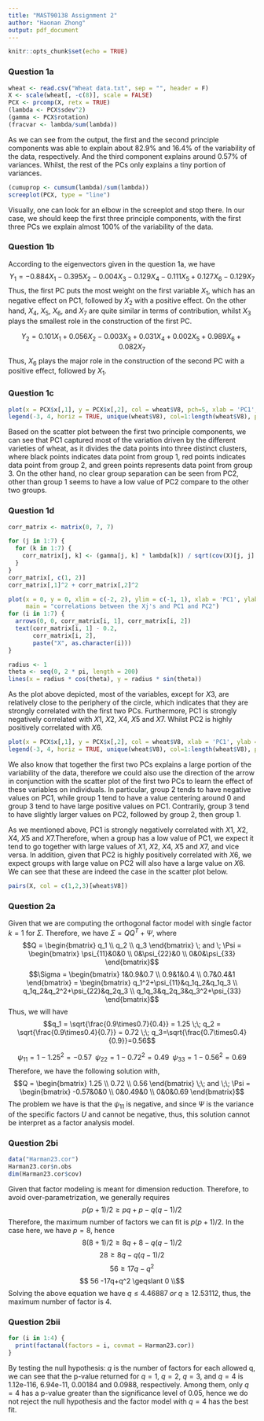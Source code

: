 ```yaml
---
title: "MAST90138 Assignment 2"
author: "Haonan Zhong"
output: pdf_document
---
```


```r
knitr::opts_chunk$set(echo = TRUE)
```

### Question 1a
```r
wheat <- read.csv("Wheat data.txt", sep = "", header = F)
X <- scale(wheat[, -c(8)], scale = FALSE)
PCX <- prcomp(X, retx = TRUE)
(lambda <- PCX$sdev^2)
(gamma <- PCX$rotation)
(fracvar <- lambda/sum(lambda))
```
As we can see from the output, the first and the second principle components was able to explain about 82.9% and 16.4% of the variability of the data, respectively. And the third component explains around 0.57% of variances. Whilst, the rest of the PCs only explains a tiny portion of variances.

```r
(cumuprop <- cumsum(lambda)/sum(lambda))
screeplot(PCX, type = "line")
```
Visually, one can look for an elbow in the screeplot and stop there. In our case, we should keep the first three principle components, with the first three PCs we explain almost 100% of the variability of the data.

### Question 1b
According to the eigenvectors given in the question 1a, we have
$$Y_{1} = -0.884X_1 - 0.395X_2 - 0.004X_3 - 0.129X_4 - 0.111X_5 + 0.127X_6 - 0.129X_7$$
Thus, the first PC puts the most weight on the first variable $X_1$, which has an negative effect on PC1, followed by $X_2$ with a positive effect. On the other hand, $X_4$, $X_5$, $X_6$, and $X_7$ are quite similar in terms of contribution, whilst $X_3$ plays the smallest role in the construction of the first PC.

$$Y_2 = 0.101X_1 +0.056X_2-0.003X_3 + 0.031X_4 + 0.002X_5 + 0.989X_6 + 0.082X_7$$
Thus, $X_6$ plays the major role in the construction of the second PC with a positive effect, followed by $X_1$.

### Question 1c
```r
plot(x = PCX$x[,1], y = PCX$x[,2], col = wheat$V8, pch=5, xlab = 'PC1', ylab = 'PC2')
legend(-3, 4, horiz = TRUE, unique(wheat$V8), col=1:length(wheat$V8), pch=5)
```
Based on the scatter plot between the first two principle components, we can see that PC1 captured most of the variation driven by the different varieties of wheat, as it divides the data points into three distinct clusters, where black points indicates data point from group 1, red points indicates data point from group 2, and green points represents data point from group 3. On the other hand, no clear group separation can be seen from PC2, other than group 1 seems to have a low value of PC2 compare to the other two groups.

### Question 1d
```r
corr_matrix <- matrix(0, 7, 7)

for (j in 1:7) {
  for (k in 1:7) {
    corr_matrix[j, k] <- (gamma[j, k] * lambda[k]) / sqrt(cov(X)[j, j] * lambda[k])
  }
}
corr_matrix[, c(1, 2)]
corr_matrix[,1]^2 + corr_matrix[,2]^2
```

```r
plot(x = 0, y = 0, xlim = c(-2, 2), ylim = c(-1, 1), xlab = 'PC1', ylab = 'PC2',
     main = "correlations between the Xj's and PC1 and PC2")
for (i in 1:7) {
  arrows(0, 0, corr_matrix[i, 1], corr_matrix[i, 2])
  text(corr_matrix[i, 1] - 0.2, 
       corr_matrix[i, 2],
       paste("X", as.character(i)))
}

radius <- 1
theta <- seq(0, 2 * pi, length = 200)
lines(x = radius * cos(theta), y = radius * sin(theta))
```
As the plot above depicted, most of the variables, except for $X3$, are relatively close to the periphery of the circle, which indicates that they are strongly correlated with the first two PCs. Furthermore, PC1 is strongly negatively correlated with $X1$, $X2$, $X4$, $X5$ and $X7$. Whilst PC2 is highly positively correlated with $X6$.
```r
plot(x = PCX$x[,1], y = PCX$x[,2], col = wheat$V8, xlab = 'PC1', ylab = 'PC2')
legend(-3, 4, horiz = TRUE, unique(wheat$V8), col=1:length(wheat$V8), pch=1)
```
We also know that together the first two PCs explains a large portion of the variability of the data, therefore we could also use the direction of the arrow in conjunction with the scatter plot of the first two PCs to learn the effect of these variables on individuals. In particular, group 2 tends to have negative values on PC1, while group 1 tend to have a value centering around 0 and group 3 tend to have large positive values on PC1. Contrarily, group 3 tend to have slightly larger values on PC2, followed by group 2, then group 1.

As we mentioned above, PC1 is strongly negatively correlated with $X1$, $X2$, $X4$, $X5$ and $X7$.Therefore, when a group has a low value of PC1, we expect it tend to go together with large values of $X1$, $X2$, $X4$, $X5$ and $X7$, and vice versa. In addition, given that PC2 is highly positively correlated with $X6$, we expect groups with large value on PC2 will also have a large value on $X6$. We can see that these are indeed the case in the scatter plot below. 

```r
pairs(X, col = c(1,2,3)[wheat$V8])
```

### Question 2a
Given that we are computing the orthogonal factor model with single factor $k=1$ for $\Sigma$. Therefore, we have $\Sigma = QQ^T+\Psi$, where
$$Q = \begin{bmatrix} q_1 \\ q_2 \\ q_3 \end{bmatrix} \; and \; \Psi = \begin{bmatrix} \psi_{11}&0&0 \\ 0&\psi_{22}&0 \\ 0&0&\psi_{33} \end{bmatrix}$$
$$\Sigma = \begin{bmatrix} 1&0.9&0.7 \\ 0.9&1&0.4 \\ 0.7&0.4&1 \end{bmatrix} = \begin{bmatrix} q_1^2+\psi_{11}&q_1q_2&q_1q_3 \\ q_1q_2&q_2^2+\psi_{22}&q_2q_3 \\ q_1q_3&q_2q_3&q_3^2+\psi_{33} \end{bmatrix}$$
Thus, we will have
$$q_1 = \sqrt{\frac{0.9\times0.7}{0.4}} = 1.25 \;\; q_2 = \sqrt{\frac{0.9\times0.4}{0.7}} = 0.72 \;\; q_3=\sqrt{\frac{0.7\times0.4}{0.9}}=0.56$$

$$\psi_{11} = 1-1.25^2=-0.57 \;\; \psi_{22} = 1-0.72^2 = 0.49 \;\; \psi_{33} = 1-0.56^2=0.69$$
Therefore, we have the following solution with,
$$Q = \begin{bmatrix} 1.25 \\ 0.72 \\ 0.56 \end{bmatrix} \;\; and \;\; \Psi = \begin{bmatrix} -0.57&0&0 \\ 0&0.49&0 \\ 0&0&0.69 \end{bmatrix}$$
The problem we have is that the $\psi_{11}$ is negative, and since $\Psi$ is the variance of the specific factors $U$ and cannot be negative, thus, this solution cannot be interpret as a factor analysis model.

### Question 2bi
```r
data("Harman23.cor")
Harman23.cor$n.obs
dim(Harman23.cor$cov)
```
Given that factor modeling is meant for dimension reduction. Therefore, to avoid over-parametrization, we generally requires
$$p(p+1)/2 \geqslant pq+p-q(q-1)/2$$
Therefore, the maximum number of factors we can fit is $p(p+1)/2$. In the case here, we have $p=8$, hence
$$8(8+1)/2\geqslant 8q+8-q(q-1)/2 $$
$$28 \geqslant 8q-q(q-1)/2 $$
$$56 \geqslant 17q-q^2$$
$$ 56 -17q+q^2 \geqslant 0 \\$$
Solving the above equation we have $q \leqslant 4.46887 \; or \; q\geqslant 12.53112$, thus, the maximum number of factor is 4.

### Question 2bii
```r
for (i in 1:4) {
  print(factanal(factors = i, covmat = Harman23.cor))
}
```
By testing the null hypothesis: $q$ is the number of factors for each allowed q, we can see that the p-value returned for $q=1$, $q=2$, $q=3$, and $q=4$ is 1.12e-116, 6.94e-11, 0.00184 and 0.0988, respectively. Among them, only $q=4$ has a p-value greater than the significance level of 0.05, hence we do not reject the null hypothesis and the factor model with $q=4$ has the best fit.
